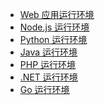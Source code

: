 - [Web 应用运行环境](/sdk/engine/deploy/webapp)
- [Node.js 运行环境](/sdk/engine/deploy/nodejs)
- [Python 运行环境](/sdk/engine/deploy/python)
- [Java 运行环境](/sdk/engine/deploy/java)
- [PHP 运行环境](/sdk/engine/deploy/php)
- [.NET 运行环境](/sdk/engine/deploy/dotnet)
- [Go 运行环境](/sdk/engine/deploy/go)

